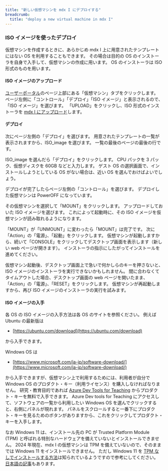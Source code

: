 ```yaml
---
title: "新しい仮想マシンを mdx I にデプロイする"
breadcrumb:
  title: "deploy a new virtual machine in mdx I"
---
```


### ISO イメージを使ったデプロイ

仮想マシンを作成するときに、あらかじめ mdx I 上に用意されたテンプレートにはない OS を利用することもできます。
その場合は目的の OS のインストーラを自身で入手して、仮想マシンの作成に用います。
OS のインストーラは ISO 形式のものを用います。

#### ISO イメージのアップロード

[ユーザーポータル](https://oprpl.mdx.jp/login)のページ上部にある「仮想マシン」タブをクリックします。
ページ左側に「コントロール」「デプロイ」「ISO イメージ」と表示されるので、「ISO イメージ」を選びます。
「UPLOAD」をクリックし、ISO 形式のインストーラを
[mdx I にアップロード](https://docs.mdx.jp/ja/index.html#iso%E3%82%A4%E3%83%A1%E3%83%BC%E3%82%B8)します。

#### デプロイ

次にページ左側の「デプロイ」を選びます。
用意されたテンプレートの一覧が表示されますから、ISO_image を選びます。
一覧の最後のページの最後の行です。

ISO_image を選んだら「デプロイ」をクリックします。
CPU パックを 3 パック、仮想ディスクを 60GB などと入力します。
ゲスト OS の選択画面で、インストールしようとしている OS がない場合は、近い OS
を選んでおけばよいでしょう。

デプロイが完了したらページ左側の「コントロール」を選びます。
デプロイした仮想マシンは PowerOFF になっています。

その仮想マシンを選択して「MOUNT」をクリックします。
アップロードしておいた ISO イメージを選びます。
これによって起動時に、その ISO イメージを仮想マシンが読み取れるようになります。

「MOUNT」が「UNMOUNT」に変わったら「MOUNT」は完了です。
次に「Action」の「電源」、「起動」をクリックします。
仮想マシンが起動しますから、続いて「CONSOLE」をクリックしてデスクトップ画面を表示します（新しい web ページが開きます）。
インストーラの指示にしたがってインストールを進めてください。

仮想マシン起動後、デスクトップ画面上で急いで何かしらのキーを押さないと、ISO イメージのインストーラを実行できないかもしれません。
間に合わなくてタイムアウトした場合、デスクトップ画面の web ページを開いたまま、「Action」の「電源」、「RESET」をクリックします。
仮想マシンが再起動しますから、再び ISO イメージのインストーラの実行を試みます。

#### ISO イメージの入手

各 OS の ISO イメージの入手方法は各 OS のサイトを参照ください。
例えば Ubuntu の最新版は

* [https://ubuntu.com/download](https://ubuntu.com/download)

から入手できます。

Windows OS は

* [https://www.microsoft.com/ja-jp/software-download/](https://www.microsoft.com/ja-jp/software-download/)

から入手できますが、仮想マシン上で利用するためには、利用者が自分で Windows OS のプロダクト・キー（利用ライセンス）を購入しなければなりません。
研究・教育目的であれば [Azure Dev Tools for Teaching](https://utelecon.adm.u-tokyo.ac.jp/microsoft/adt4t/) からプロダクト・キーを無料で入手できます。 
Azure Dev tools for Teaching にアクセスして、ソフトウェアの一覧から利用したい Windows OS を選んでクリックすると、右側にパネルが現れます。
パネルをスクロールすると一番下にプロダクト・キーを見るためのボタンがありますから、これをクリックしてプロダクト・キーを入手します。

なお Windows 11 は、インストール先の PC が Trusted Platform Module (TPM) と呼ばれる特別なハードウェアを備えていないとインストールできません。
2024 年現在、mdx I の仮想マシンは TPM を備えていないので、そのままでは Windows 11 をインストールできません。
ただし Windows 11 を [TPM なしでインストールする方法](https://knowledge.broadcom.com/external/article?legacyId=86207)は知られているようですので参考にしてください。
[日本語の記事](https://qiita.com/mizutan/items/f6b333107976c5b9166f)もあります。
